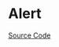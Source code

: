 
<Meta of={AlertStories} />

# Alert

<Description of={Alert} />

[Source Code](https://github.com/Mezzanine-UI/mezzanine/blob/main/packages/react/src/Alert/Alert.tsx)

<ArgTypes of={Alert} />

